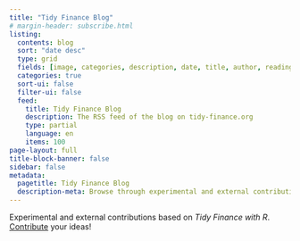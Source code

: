 ```yaml
---
title: "Tidy Finance Blog"
# margin-header: subscribe.html
listing:
  contents: blog
  sort: "date desc"
  type: grid
  fields: [image, categories, description, date, title, author, reading-time]
  categories: true
  sort-ui: false
  filter-ui: false
  feed: 
    title: Tidy Finance Blog 
    description: The RSS feed of the blog on tidy-finance.org
    type: partial
    language: en
    items: 100
page-layout: full
title-block-banner: false
sidebar: false
metadata:
  pagetitle: Tidy Finance Blog
  description-meta: Browse through experimental and external contributions on empirical financial economics using the programming languages R and Python. 
---
```


Experimental and external contributions based on *Tidy Finance with R*. [Contribute](contribute.qmd) your ideas!